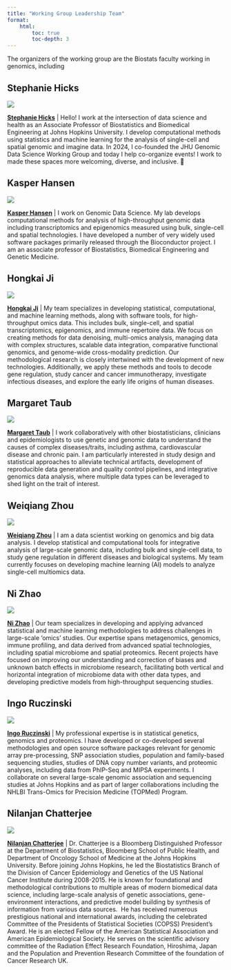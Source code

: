 ```yaml
---
title: "Working Group Leadership Team"
format:
    html:
        toc: true
        toc-depth: 3
---
```


The organizers of the working group are the Biostats faculty working in genomics, including 

## Stephanie Hicks

::: {layout="[21,79]" .profile-header}

![](images/stephanie_hicks.png){.profile-pic}

[**Stephanie Hicks**](https://www.stephaniehicks.com) | Hello! I work at the intersection of data science and health as an Associate Professor of Biostatistics and Biomedical Engineering at Johns Hopkins University. I develop computational methods using statistics and machine learning for the analysis of single-cell and spatial genomic and imagine data. In 2024, I co-founded the JHU Genomic Data Science Working Group and today I help co-organize events! I work to made these spaces more welcoming, diverse, and inclusive. 🌱

:::

## Kasper Hansen

::: {layout="[21,79]" .profile-header}

![](images/kasper_hansen.png){.profile-pic}

[**Kasper Hansen**](https://www.hansenlab.org) | I work on Genomic Data Science. My lab develops computational methods for analysis of high-throughput genomic data including transcriptomics and epigenomics measured using bulk, single-cell and spatial technologies. I have developed a number of very widely used software packages primarily released through the Bioconductor project. I am an associate professor of Biostatistics, Biomedical Engineering and Genetic Medicine. 

:::

## Hongkai Ji

::: {layout="[21,79]" .profile-header}

![](images/hongkai_ji.jpg){.profile-pic}

[**Hongkai Ji**](https://jilab.org) | My team specializes in developing statistical, computational, and machine learning methods, along with software tools, for high-throughput omics data. This includes bulk, single-cell, and spatial transcriptomics, epigenomics, and immune repertoire data. We focus on creating methods for data denoising, multi-omics analysis, managing data with complex structures, scalable data integration, comparative functional genomics, and genome-wide cross-modality prediction. Our methodological research is closely intertwined with the development of new technologies. Additionally, we apply these methods and tools to decode gene regulation, study cancer and cancer immunotherapy, investigate infectious diseases, and explore the early life origins of human diseases.

:::

## Margaret Taub

::: {layout="[21,79]" .profile-header}

![](images/margaret_taub.png){.profile-pic}

[**Margaret Taub**](https://publichealth.jhu.edu/faculty/2744/margaret-taub) | I work collaboratively with other biostatisticians, clinicians and epidemiologists to use genetic and genomic data to understand the causes of complex diseases/traits, including asthma, cardiovascular disease and chronic pain. I am particularly interested in study design and statistical approaches to alleviate technical artifacts, development of reproducible data generation and quality control pipelines, and integrative genomics data analysis, where multiple data types can be leveraged to shed light on the trait of interest.

:::


## Weiqiang Zhou

::: {layout="[21,79]" .profile-header}

![](images/weiqiang_zhou.jpg){.profile-pic}

[**Weiqiang Zhou**](https://www.weiqiangzhou.com) | I am a data scientist working on genomics and big data analysis. I develop statistical and computational tools for integrative analysis of large-scale genomic data, including bulk and single-cell data, to study gene regulation in different diseases and biological systems. My team currently focuses on developing machine learning (AI) models to analyze single-cell multiomics data.

:::



## Ni Zhao

::: {layout="[21,79]" .profile-header}

![](images/ni_zhao.png){.profile-pic}

[**Ni Zhao**](https://www.biostat.jhsph.edu/~nzhao/) | Our team specializes in developing and applying advanced statistical and machine learning methodologies to address challenges in large-scale ‘omics’ studies. Our expertise spans metagenomics, genomics, immune profiling, and data derived from advanced spatial technologies, including spatial microbiome and spatial proteomics. Recent projects have focused on improving our understanding and correction of biases and unknown batch effects in microbiome research, facilitating both vertical and horizontal integration of microbiome data with other data types, and developing predictive models from high-throughput sequencing studies. 

:::


## Ingo Ruczinski

::: {layout="[21,79]" .profile-header}

![](images/ingo_ruczinski.jpg){.profile-pic}

[**Ingo Ruczinski**](https://biostat.jhsph.edu/~iruczins/) | My professional expertise is in statistical genetics, genomics and proteomics. I have developed or co-developed several methodologies and open source software packages relevant for genomic array pre-processing, SNP association studies, population and family-based sequencing studies, studies of DNA copy number variants, and proteomic analyses, including data from PhIP-Seq and MIPSA experiments. I collaborate on several large-scale genomic association and sequencing studies at Johns Hopkins and as part of larger collaborations including the NHLBI Trans-Omics for Precision Medicine (TOPMed) Program.

:::

## Nilanjan Chatterjee

::: {layout="[21,79]" .profile-header}

![](images/nilanjan_chatterjee.png){.profile-pic}

[**Nilanjan Chatterjee**](https://publichealth.jhu.edu/faculty/1826/nilanjan-chatterjee) | Dr. Chatterjee is a Bloomberg Distinguished Professor at the Department of Biostatistics, Bloomberg School of Public Health, and Department of Oncology School of Medicine at the Johns Hopkins University. Before joining Johns Hopkins, he led the Biostatistics Branch of the Division of Cancer Epidemiology and Genetics of the US National Cancer Institute during 2008-2015. He is known for foundational and methodological contributions to multiple areas of modern biomedical data science, including large-scale analysis of genetic associations, gene-environment interactions, and predictive model building by synthesis of information from various data sources.  He has received numerous prestigious national and international awards, including the celebrated Committee of the Presidents of Statistical Societies (COPSS) President’s Award. He is an elected Fellow of the American Statistical Association and American Epidemiological Society. He serves on the scientific advisory committee of the Radiation Effect Research Foundation, Hiroshima, Japan and the Population and Prevention Research Committee of the foundation of Cancer Research UK.

:::



